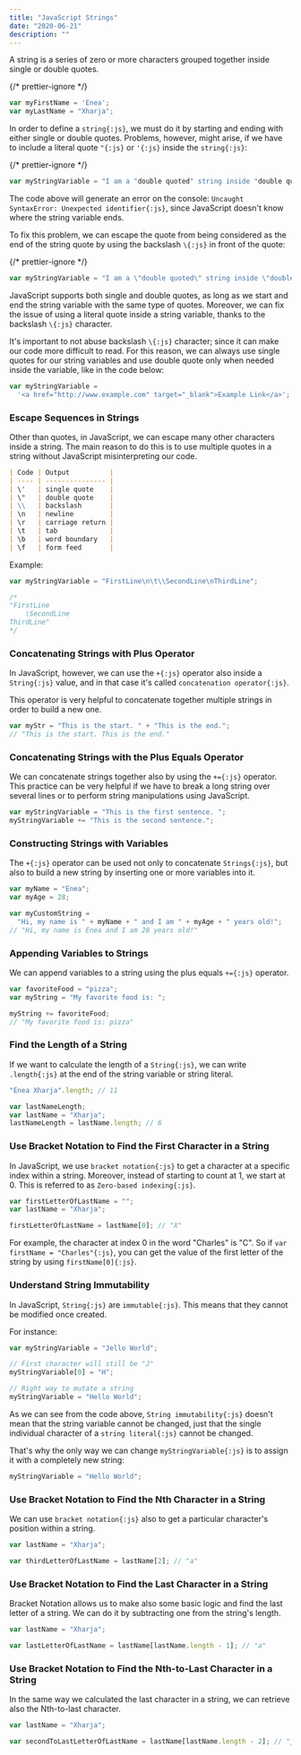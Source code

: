 ```yaml
---
title: "JavaScript Strings"
date: "2020-06-21"
description: ""
---
```


A string is a series of zero or more characters grouped together inside single or double quotes.

{/* prettier-ignore */}
```js title="Console"
var myFirstName = 'Enea';
var myLastName = "Xharja";
```

In order to define a `string{:js}`, we must do it by starting and ending with either single or double quotes.
Problems, however, might arise, if we have to include a literal quote `"{:js}` or `'{:js}` inside the `string{:js}`:

{/* prettier-ignore */}
```js title="Console"
var myStringVariable = "I am a "double quoted" string inside "double quotes"."; 
```

The code above will generate an error on the console: `Uncaught SyntaxError: Unexpected identifier{:js}`, since JavaScript doesn't know where the string variable ends.

To fix this problem, we can escape the quote from being considered as the end of the string quote by using the backslash `\{:js}` in front of the quote:

{/* prettier-ignore */}
```js title="Console"
var myStringVariable = "I am a \"double quoted\" string inside \"double quotes\"."; 
```

JavaScript supports both single and double quotes, as long as we start and end the string variable with the same type of quotes. Moreover, we can fix the issue of using a literal quote inside a string variable, thanks to the backslash `\{:js}` character.

It's important to not abuse backslash `\{:js}` character; since it can make our code more difficult to read.
For this reason, we can always use single quotes for our string variables and use double quote only when needed inside the variable, like in the code below:

```js title="Console"
var myStringVariable =
  '<a href="http://www.example.com" target="_blank">Example Link</a>';
```

### Escape Sequences in Strings

Other than quotes, in JavaScript, we can escape many other characters inside a string.
The main reason to do this is to use multiple quotes in a string without JavaScript misinterpreting our code.

```markdown title="Markdown File"
| Code | Output          |
| ---- | --------------- |
| \'   | single quote    |
| \"   | double quote    |
| \\   | backslash       |
| \n   | newline         |
| \r   | carriage return |
| \t   | tab             |
| \b   | word boundary   |
| \f   | form feed       |
```

Example:

```js title="Console"
var myStringVariable = "FirstLine\n\t\\SecondLine\nThirdLine";

/*
"FirstLine
	\SecondLine
ThirdLine"
*/
```

### Concatenating Strings with Plus Operator

In JavaScript, however, we can use the `+{:js}` operator also inside a `String{:js}` value, and in that case it's called `concatenation operator{:js}`.

This operator is very helpful to concatenate together multiple strings in order to build a new one.

```js title="Console"
var myStr = "This is the start. " + "This is the end.";
// "This is the start. This is the end."
```

### Concatenating Strings with the Plus Equals Operator

We can concatenate strings together also by using the `+={:js}` operator.
This practice can be very helpful if we have to break a long string over several lines or to perform string manipulations using JavaScript.

```js title="Console"
var myStringVariable = "This is the first sentence. ";
myStringVariable += "This is the second sentence.";
```

### Constructing Strings with Variables

The `+{:js}` operator can be used not only to concatenate `Strings{:js}`, but also to build a new string by inserting one or more variables into it.

```js title="Console"
var myName = "Enea";
var myAge = 28;

var myCustomString =
  "Hi, my name is " + myName + " and I am " + myAge + " years old!";
// "Hi, my name is Enea and I am 28 years old!"
```

### Appending Variables to Strings

We can append variables to a string using the plus equals `+={:js}` operator.

```js title="Console"
var favoriteFood = "pizza";
var myString = "My favorite food is: ";

myString += favoriteFood;
// "My favorite food is: pizza"
```

### Find the Length of a String

If we want to calculate the length of a `String{:js}`, we can write `.length{:js}` at the end of the string variable or string literal.

```js title="Console"
"Enea Xharja".length; // 11

var lastNameLength;
var lastName = "Xharja";
lastNameLength = lastName.length; // 6
```

### Use Bracket Notation to Find the First Character in a String

In JavaScript, we use `bracket notation{:js}` to get a character at a specific index within a string. Moreover, instead of starting to count at 1, we start at 0. This is referred to as `Zero-based indexing{:js}`.

```js title="Console"
var firstLetterOfLastName = "";
var lastName = "Xharja";

firstLetterOfLastName = lastName[0]; // "X"
```

For example, the character at index 0 in the word "Charles" is "C". So if `var firstName = "Charles"{:js}`, you can get the value of the first letter of the string by using `firstName[0]{:js}`.

### Understand String Immutability

In JavaScript, `String{:js}` are `immutable{:js}`. This means that they cannot be modified once created.

For instance:

```js title="Console"
var myStringVariable = "Jello World";

// First character will still be "J"
myStringVariable[0] = "H";

// Right way to mutate a string
myStringVariable = "Hello World";
```

As we can see from the code above, `String immutability{:js}` doesn't mean that the string variable cannot be changed, just that the single individual character of a `string literal{:js}` cannot be changed.

That's why the only way we can change `myStringVariable{:js}` is to assign it with a completely new string:

```js title="Console"
myStringVariable = "Hello World";
```

### Use Bracket Notation to Find the Nth Character in a String

We can use `bracket notation{:js}` also to get a particular character's position within a string.

```js title="Console"
var lastName = "Xharja";

var thirdLetterOfLastName = lastName[2]; // "a"
```

### Use Bracket Notation to Find the Last Character in a String

Bracket Notation allows us to make also some basic logic and find the last letter of a string. We can do it by subtracting one from the string's length.

```js title="Console"
var lastName = "Xharja";

var lastLetterOfLastName = lastName[lastName.length - 1]; // "a"
```

### Use Bracket Notation to Find the Nth-to-Last Character in a String

In the same way we calculated the last character in a string, we can retrieve also the Nth-to-last character.

```js title="Console"
var lastName = "Xharja";

var secondToLastLetterOfLastName = lastName[lastName.length - 2]; // "j"
```
